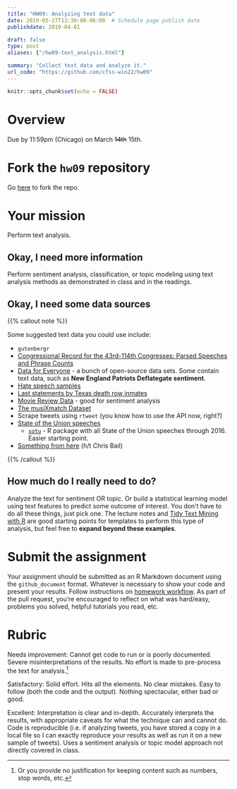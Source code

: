 ```yaml
---
title: "HW09: Analyzing text data"
date: 2019-05-27T13:30:00-06:00  # Schedule page publish date
publishdate: 2019-04-01

draft: false
type: post
aliases: ["/hw09-text_analysis.html"]

summary: "Collect text data and analyze it."
url_code: "https://github.com/cfss-win22/hw09"
---
```


```r
knitr::opts_chunk$set(echo = FALSE)
```

# Overview

Due by 11:59pm (Chicago) on March ~~14th~~ 15th.

# Fork the `hw09` repository

Go [here](https://github.com/cfss-win22/hw09) to fork the repo.

# Your mission

Perform text analysis.

## Okay, I need more information

Perform sentiment analysis, classification, or topic modeling using text analysis methods as demonstrated in class and in the readings.

## Okay, I need some data sources

{{% callout note %}}

Some suggested text data you could use include:

* `gutenbergr`
* [Congressional Record for the 43rd-114th Congresses: Parsed Speeches and Phrase Counts](https://data.stanford.edu/congress_text)
* [Data for Everyone](https://www.figure-eight.com/data-for-everyone/) - a bunch of open-source data sets. Some contain text data, such as **New England Patriots Deflategate sentiment**.
* [Hate speech samples](https://github.com/t-davidson/hate-speech-and-offensive-language)
* [Last statements by Texas death row inmates](https://www.tdcj.texas.gov/death_row/dr_executed_offenders.html)
* [Movie Review Data](http://www.cs.cornell.edu/people/pabo/movie-review-data/) - good for sentiment analysis
* [The musiXmatch Dataset](http://millionsongdataset.com/musixmatch/)
* Scrape tweets using `rtweet` (you know how to use the API now, right?)
* [State of the Union speeches](http://www.presidency.ucsb.edu/sou.php)
    * [`sotu`](https://github.com/statsmaths/sotu) - R package with all State of the Union speeches through 2016. Easier starting point.
* [Something from here](https://docs.google.com/spreadsheets/d/1I7cvuCBQxosQK2evTcdL3qtglaEPc0WFEs6rZMx-xiE/edit#gid=0) (h/t Chris Bail)

{{% /callout %}}

## How much do I really need to do?

Analyze the text for sentiment OR topic. Or build a statistical learning model using text features to predict some outcome of interest. You don't have to do all these things, just pick one. The lecture notes and [Tidy Text Mining with R](http://tidytextmining.com/) are good starting points for templates to perform this type of analysis, but feel free to **expand beyond these examples**.

# Submit the assignment

Your assignment should be submitted as an R Markdown document using the `github_document` format. Whatever is necessary to show your code and present your results. Follow instructions on [homework workflow](/faq/homework-guidelines/#homework-workflow). As part of the pull request, you're encouraged to reflect on what was hard/easy, problems you solved, helpful tutorials you read, etc.

# Rubric

Needs improvement: Cannot get code to run or is poorly documented. Severe misinterpretations of the results. No effort is made to pre-process the text for analysis.^[Or you provide no justification for keeping content such as numbers, stop words, etc.]

Satisfactory: Solid effort. Hits all the elements. No clear mistakes. Easy to follow (both the code and the output). Nothing spectacular, either bad or good.

Excellent: Interpretation is clear and in-depth. Accurately interprets the results, with appropriate caveats for what the technique can and cannot do. Code is reproducible (i.e. if analyzing tweets, you have stored a copy in a local file so I can exactly reproduce your results as well as run it on a new sample of tweets). Uses a sentiment analysis or topic model approach not directly covered in class.
